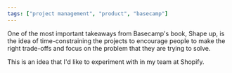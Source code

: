```yaml
---
tags: ["project management", "product", "basecamp"]
---
```


One of the most important takeaways from Basecamp's book, Shape up, is the idea of time-constraining the projects to encourage people to make the right trade-offs and focus on the problem that they are trying to solve.

This is an idea that I'd like to experiment with in my team at Shopify.
